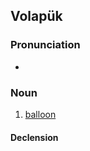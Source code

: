 {{also|balun}}
==Volapük==

===Pronunciation===
* {{IPA|vo|[bɛˈlun]}}

===Noun===
{{vo-noun}}

# [[balloon]]

====Declension====
{{vo-decl-noun}}